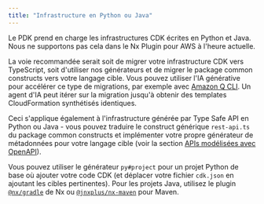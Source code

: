 ```yaml
---
title: "Infrastructure en Python ou Java"
---
```





Le PDK prend en charge les infrastructures CDK écrites en Python et Java. Nous ne supportons pas cela dans le Nx Plugin pour AWS à l'heure actuelle.

La voie recommandée serait soit de migrer votre infrastructure CDK vers TypeScript, soit d'utiliser nos générateurs et de migrer le package common constructs vers votre langage cible. Vous pouvez utiliser l'IA générative pour accélérer ce type de migrations, par exemple avec [Amazon Q CLI](https://aws.amazon.com/developer/learning/q-developer-cli/). Un agent d'IA peut itérer sur la migration jusqu'à obtenir des templates CloudFormation synthétisés identiques.

Ceci s'applique également à l'infrastructure générée par Type Safe API en Python ou Java - vous pouvez traduire le construct générique `rest-api.ts` du package common constructs et implémenter votre propre générateur de métadonnées pour votre langage cible (voir la section [APIs modélisées avec OpenAPI](#apis-modelled-with-openapi)).

Vous pouvez utiliser le <Link path="/guides/python-project">générateur `py#project`</Link> pour un projet Python de base où ajouter votre code CDK (et déplacer votre fichier `cdk.json` en ajoutant les cibles pertinentes). Pour les projets Java, utilisez le plugin [`@nx/gradle`](https://nx.dev/technologies/java/introduction) de Nx ou [`@jnxplus/nx-maven`](https://github.com/gridatek/jnxplus/tree/main/packages/nx-maven) pour Maven.